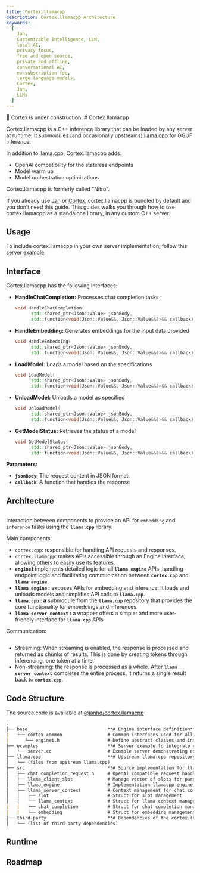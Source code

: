 ```yaml
---
title: Cortex.llamacpp
description: Cortex.llamacpp Architecture
keywords:
  [
    Jan,
    Customizable Intelligence, LLM,
    local AI,
    privacy focus,
    free and open source,
    private and offline,
    conversational AI,
    no-subscription fee,
    large language models,
    Cortex,
    Jan,
    LLMs
  ]
---
```



<Callout type="warning">
🚧 Cortex is under construction.
</Callout>
# Cortex.llamacpp

Cortex.llamacpp is a C++ inference library that can be loaded by any server at runtime. It submodules (and occasionally upstreams) [llama.cpp](https://github.com/ggerganov/llama.cpp) for GGUF inference. 

In addition to llama.cpp, Cortex.llamacpp adds: 
- OpenAI compatibility for the stateless endpoints
- Model warm up
- Model orchestration optimizations

<Callout type="info">
Cortex.llamacpp is formerly called "Nitro".
</Callout>

If you already use [Jan](/docs) or [Cortex](/cortex), cortex.llamacpp is bundled by default and you don’t need this guide. This guides walks you through how to use cortex.llamacpp as a standalone library, in any custom C++ server.

## Usage

To include cortex.llamacpp in your own server implementation, follow this [server example](https://github.com/janhq/cortex.llamacpp/tree/main/examples/server).

## Interface

Cortex.llamacpp has the following Interfaces:

- **HandleChatCompletion:** Processes chat completion tasks
    
    ```cpp
    void HandleChatCompletion(
          std::shared_ptr<Json::Value> jsonBody,
          std::function<void(Json::Value&&, Json::Value&&)>&& callback);
    ```
    
- **HandleEmbedding:** Generates embeddings for the input data provided
    
    ```cpp
    void HandleEmbedding(
          std::shared_ptr<Json::Value> jsonBody,
          std::function<void(Json::Value&&, Json::Value&&)>&& callback);
    ```
    
- **LoadModel:** Loads a model based on the specifications
    
    ```cpp
    void LoadModel(
          std::shared_ptr<Json::Value> jsonBody,
          std::function<void(Json::Value&&, Json::Value&&)>&& callback);
    ```
    
- **UnloadModel:** Unloads a model as specified
    
    ```cpp
    void UnloadModel(
          std::shared_ptr<Json::Value> jsonBody,
          std::function<void(Json::Value&&, Json::Value&&)>&& callback);
    ```
    
- **GetModelStatus:** Retrieves the status of a model
    
    ```cpp
    void GetModelStatus(
          std::shared_ptr<Json::Value> jsonBody,
          std::function<void(Json::Value&&, Json::Value&&)>&& callback);
    ```
    
**Parameters:**

- **`jsonBody`**: The request content in JSON format.
- **`callback`**: A function that handles the response

## Architecture

```mermaid
```

Interaction between components to provide an API for `embedding` and `inference` tasks using the **`llama.cpp`** library.

Main components:

- `cortex.cpp`: responsible for handling API requests and responses.
- `cortex.llamacpp`: makes APIs accessible through an Engine Interface, allowing others to easily use its features.
- **`enginei` i**mplements detailed logic for all **`llama engine`** APIs, handling endpoint logic and facilitating communication between **`cortex.cpp`** and **`llama engine`**.
- **`llama engine` :** exposes APIs for embedding and inference. It loads and unloads models and simplifies API calls to **`llama.cpp`**.
- **`llama.cpp` : a** submodule from the **`llama.cpp`** repository that provides the core functionality for embeddings and inferences.
- **`llama server context` :** a wrapper offers a simpler and more user-friendly interface for **`llama.cpp`** APIs

Communication:

```mermaid
```

- Streaming: When streaming is enabled, the response is processed and returned as chunks of results. This is done by creating tokens through inferencing, one token at a time.
- Non-streaming: the response is processed as a whole. After **`llama server context`** completes the entire process, it returns a single result back to **`cortex.cpp`**.

## Code Structure

The source code is available at [@janhq/cortex.llamacpp](https://github.com/janhq/cortex.llamacpp)

```markdown
.
├── base                              **# Engine interface definition**
|   └── cortex-common                 # Common interfaces used for all engines
|      └── enginei.h                  # Define abstract classes and interface methods for engines
├── examples                          **# Server example to integrate engine**
│   └── server.cc                     # Example server demonstrating engine integration
├── llama.cpp                         **# Upstream llama.cpp repository**
│   └── (files from upstream llama.cpp)
├── src                               **# Source implementation for llama.cpp**
│   ├── chat_completion_request.h     # OpenAI compatible request handling
│   ├── llama_client_slot             # Manage vector of slots for parallel processing
│   ├── llama_engine                  # Implementation llamacpp engine of model loading and inference 
│   ├── llama_server_context          # Context management for chat completion requests
│   │   ├── slot                      # Struct for slot management
│   │   └── llama_context             # Struct for llama context management
|   |   └── chat_completion           # Struct for chat completion management
|   |   └── embedding                 # Struct for embedding management
├── third-party                       **# Dependencies of the cortex.llamacpp project**
│   └── (list of third-party dependencies)

```

## Runtime

## Roadmap
